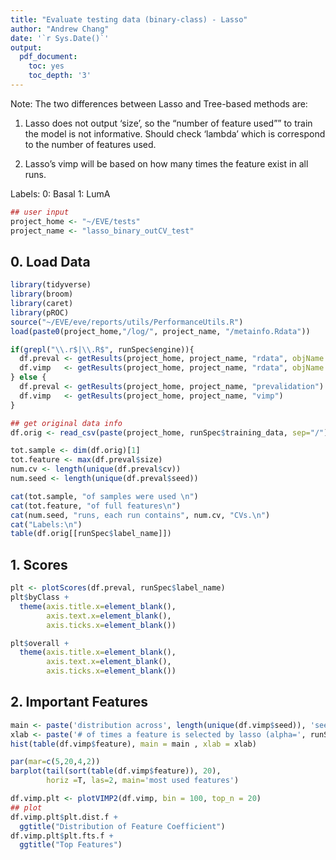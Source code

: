 ```yaml
---
title: "Evaluate testing data (binary-class) - Lasso"
author: "Andrew Chang"
date: '`r Sys.Date()`'
output:
  pdf_document:
    toc: yes
    toc_depth: '3'
---
```


Note: The two differences between Lasso and Tree-based methods are:

1. Lasso does not output 'size', so the "number of feature used"" to train the model is not informative. 
Should check 'lambda' which is correspond to the number of features used.

2. Lasso's vimp will be based on how many times the feature exist in all runs. 

Labels: 
  0: Basal
  1: LumA


```r
## user input
project_home <- "~/EVE/tests"
project_name <- "lasso_binary_outCV_test"
```

## 0. Load Data
```r
library(tidyverse)
library(broom)
library(caret)
library(pROC)
source("~/EVE/eve/reports/utils/PerformanceUtils.R")
load(paste0(project_home,"/log/", project_name, "/metainfo.Rdata"))

if(grepl("\\.r$|\\.R$", runSpec$engine)){
  df.preval <- getResults(project_home, project_name, "rdata", objName = "df_pred")
  df.vimp   <- getResults(project_home, project_name, "rdata", objName = "df_vimp")
} else {
  df.preval <- getResults(project_home, project_name, "prevalidation")
  df.vimp   <- getResults(project_home, project_name, "vimp")
}

## get original data info
df.orig <- read_csv(paste(project_home, runSpec$training_data, sep="/"))

tot.sample <- dim(df.orig)[1]
tot.feature <- max(df.preval$size)
num.cv <- length(unique(df.preval$cv))
num.seed <- length(unique(df.preval$seed))

cat(tot.sample, "of samples were used \n")
cat(tot.feature, "of full features\n")
cat(num.seed, "runs, each run contains", num.cv, "CVs.\n")
cat("Labels:\n")
table(df.orig[[runSpec$label_name]])
```


## 1. Scores

```r
plt <- plotScores(df.preval, runSpec$label_name)
plt$byClass +
  theme(axis.title.x=element_blank(),
        axis.text.x=element_blank(),
        axis.ticks.x=element_blank())
```

```r
plt$overall +
  theme(axis.title.x=element_blank(),
        axis.text.x=element_blank(),
        axis.ticks.x=element_blank())
```



## 2. Important Features

```r
main <- paste('distribution across', length(unique(df.vimp$seed)), 'seed x', length(unique(df.vimp$cv)),'CV')
xlab <- paste('# of times a feature is selected by lasso (alpha=', runSpec$alpha,')')
hist(table(df.vimp$feature), main = main , xlab = xlab)
```

```r
par(mar=c(5,20,4,2))
barplot(tail(sort(table(df.vimp$feature)), 20), 
        horiz =T, las=2, main='most used features')
```

```r
df.vimp.plt <- plotVIMP2(df.vimp, bin = 100, top_n = 20)
## plot
df.vimp.plt$plt.dist.f +
  ggtitle("Distribution of Feature Coefficient")
df.vimp.plt$plt.fts.f +
  ggtitle("Top Features")
```





